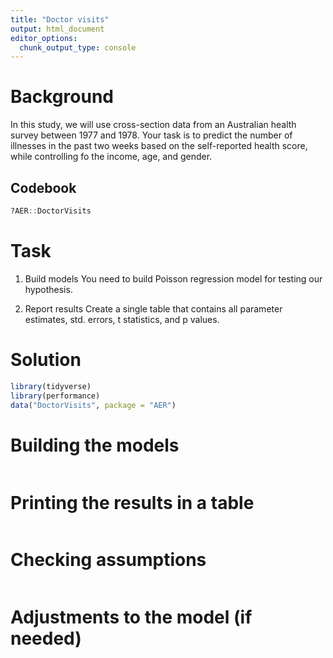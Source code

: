 ```yaml
---
title: "Doctor visits"
output: html_document
editor_options: 
  chunk_output_type: console
---
```


# Background
In this study, we will use cross-section data from an Australian health survey between 1977 and 1978. Your task is to predict the number of illnesses in the past two weeks based on the self-reported health score, while controlling fo the income, age, and gender.

## Codebook
```r
?AER::DoctorVisits
```

# Task
1) Build models
You need to build Poisson regression model for testing our hypothesis.

2) Report results
Create a single table that contains all parameter estimates, std. errors, t statistics, and p values.

# Solution
```r
library(tidyverse)
library(performance)
data("DoctorVisits", package = "AER")
```

# Building the models
```r

```

# Printing the results in a table
```r

```

# Checking assumptions
```r

```

# Adjustments to the model (if needed)
```r

```

